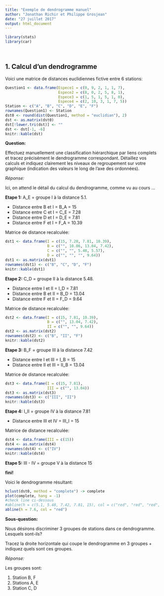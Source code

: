 ```yaml
---
title: "Exemple de dendrogramme manuel"
author: "Jonathan Richir et Philippe Grosjean"
date: "27 juillet 2017"
output: html_document
---
```


```r
library(stats)
library(car)
```

&nbsp;

## 1. Calcul d'un dendrogramme

Voici une matrice de distances euclidiennes fictive entre 6 stations:

```r
Question1 <- data.frame(Espece1 = c(0, 9, 2, 1, 1, 7),
                        Espece2 = c(8, 0, 2, 5, 8, 1),
                        Espece3 = c(1, 5, 1, 5, 1, 0),
                        Espece4 = c(2, 10, 3, 1, 7, 5)) 
Station <- c("A", "B", "C", "D", "E", "F")
rownames(Question1) <- Station 
dst0 <- round(dist(Question1, method = "euclidian"), 2)
dst <- as.matrix(dst0)
dst[!lower.tri(dst)] <- ""
dst <- dst[-1, -6]
knitr::kable(dst)
```

**Question:** 

Effectuez manuellement une classification hiérarchique par liens complets et tracez précisément le dendrogramme correspondant. Détaillez vos calculs et indiquez clairement les niveaux de regroupement sur votre graphique (indication des valeurs le long de l'axe des ordonnées).

_Réponse:_

Ici, on attend le détail du calcul du dendrogramme, comme vu au cours ...

**Etape 1:** A_E = groupe I à la distance 5.1.

* Distance entre B et I = B_A = 15
* Distance entre C et I = C_E = 7.28
* Distance entre D et I = D_E = 7.81
* Distance entre F et I = F_A = 10.39

Matrice de distance recalculée:

```r
dst1 <- data.frame(I = c(15, 7.28, 7.81, 10.39),
                   B = c("", 10.86, 13.04, 7.42),
                   C = c("", "", 5.48, 5.57),
                   D = c("", "", "", 9.64))
dst1 <- as.matrix(dst1)
rownames(dst1) <- c("B", "C", "D", "F")
knitr::kable(dst1)
```

**Etape 2:** C_D = groupe II à la distance 5.48.

* Distance entre I et II = I_D = 7.81
* Distance entre B et II = B_D = 13.04
* Distance entre F et II = F_D = 9.64

Matrice de distance recalculée:

```r
dst2 <- data.frame(I = c(15, 7.81, 10.39),
                   B = c("", 13.04, 7.42),
                   II = c("", "", 9.64))
dst2 <- as.matrix(dst2)
rownames(dst2) <- c("B", "II", "F")
knitr::kable(dst2)
```

**Etape 3:** B_F = groupe III à la distance 7.42

* Distance entre I et III = I_B = 15
* Distance entre II et III = II_B = 13.04

Matrice de distance recalculée:

```r
dst3 <- data.frame(I = c(15, 7.81),
                   III = c("", 13.04))
dst3 <- as.matrix(dst3)
rownames(dst3) <- c("III", "II")
knitr::kable(dst3)
```

**Etape 4:** I_II = groupe IV à la distance 7.81

* Distance entre III et IV = III_I = 15

Matrice de distance recalculée:

```r
dst4 <- data.frame(III = c(15))
dst4 <- as.matrix(dst4)
rownames(dst4) <- c("IV")
knitr::kable(dst4)
```

**Etape 5:** III - IV = groupe V à la distance 15

**fini!**

Voici le dendrogramme résultant:

```r
hclust(dst0, method = "complete") -> complete
plot(complete, hang = -1)
#check line ci-dessous
#abline(h = c(5.1, 5.48, 7.42, 7.81, 15), col = c("red", "red", "red", "red", "red"), )
abline(h = 7.6, col = "red")
```

**Sous-question:** 

Nous désirons discriminer 3 groupes de stations dans ce dendrogramme. Lesquels sont-ils?

Tracez la droite horizontale qui coupe le dendrogramme en 3 groupes + indiquez quels sont ces groupes.

_Réponse:_

Les groupes sont:

1. Station B, F
2. Stations A, E
3. Station C, D

